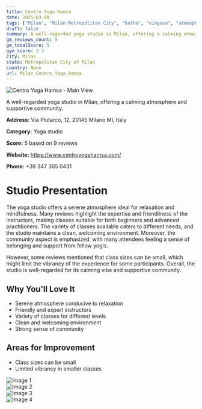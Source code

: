 ```yaml
---
title: Centro Yoga Hamsa
date: 2025-03-08
tags: ["Milan", "Milan Metropolitan City", "hatha", "vinyasa", "atmosphere", "community", "Milan"]  
draft: false
summary: A well-regarded yoga studio in Milan, offering a calming atmosphere and supportive community.
gm_reviews_count: 9
gm_totalScore: 5
gym_score: 3.3
city: Milan
state: Metropolitan City of Milan
country: None
url: Milan_Centro_Yoga_Hamsa
---
```


<div className="aspect-[16/9] relative my-8">
  <img 
    src="https://lh5.googleusercontent.com/p/AF1QipPy7WaSv3oK7y9q3zJuXajOSEtGJZRAnUtSzKXI=w1920-h1080-k-no"
    alt="Centro Yoga Hamsa - Main View"
    className="object-cover absolute inset-0 w-full h-full rounded-lg"
  />
</div>

A well-regarded yoga studio in Milan, offering a calming atmosphere and supportive community.

**Address:** Via Plutarco, 12, 20145 Milano MI, Italy

**Category:** Yoga studio

**Score:** 5 based on 9 reviews

**Website:** https://www.centroyogahamsa.com/

**Phone:** +39 347 365 0431

# Studio Presentation

The yoga studio offers a serene atmosphere ideal for relaxation and mindfulness. Many reviews highlight the expertise and friendliness of the instructors, making classes suitable for both beginners and advanced practitioners. The variety of classes available caters to different needs, and the studio maintains a clean, welcoming environment. Moreover, the community aspect is emphasized, with many attendees feeling a sense of belonging and support from fellow yogis.

However, some reviews mentioned that class sizes can be small, which might limit the vibrancy of the experience for some participants. Overall, the studio is well-regarded for its calming vibe and supportive community.

## Why You'll Love It

- Serene atmosphere conducive to relaxation
- Friendly and expert instructors
- Variety of classes for different levels
- Clean and welcoming environment
- Strong sense of community

## Areas for Improvement

- Class sizes can be small
- Limited vibrancy in smaller classes

<div className="grid grid-cols-1 xl:grid-cols-2 gap-4 my-8">
<div className="aspect-[4/3] relative"><img src="https://lh5.googleusercontent.com/p/AF1QipMlZ9JWOHpS_a3_w1z_PGx9ZEImPEIYswiQtL2R=w1920-h1080-k-no" alt="Image 1" className="object-cover absolute inset-0 w-full h-full rounded-lg" /></div>
<div className="aspect-[4/3] relative"><img src="https://lh5.googleusercontent.com/p/AF1QipO1arpfRRTVuJLdo7OcVhkVEQab2LnEG9XHO2PJ=w1920-h1080-k-no" alt="Image 2" className="object-cover absolute inset-0 w-full h-full rounded-lg" /></div>
<div className="aspect-[4/3] relative"><img src="https://lh5.googleusercontent.com/p/AF1QipPy8k4xIFAQGlQoCcwACKsNvXlFt1t9a-VPV7ex=w1920-h1080-k-no" alt="Image 3" className="object-cover absolute inset-0 w-full h-full rounded-lg" /></div>
<div className="aspect-[4/3] relative"><img src="https://lh5.googleusercontent.com/p/AF1QipPAOXQOUMxXNNe_jp9CCA1FlIz3b4CRIqKyXtRu=w1920-h1080-k-no" alt="Image 4" className="object-cover absolute inset-0 w-full h-full rounded-lg" /></div>
</div>